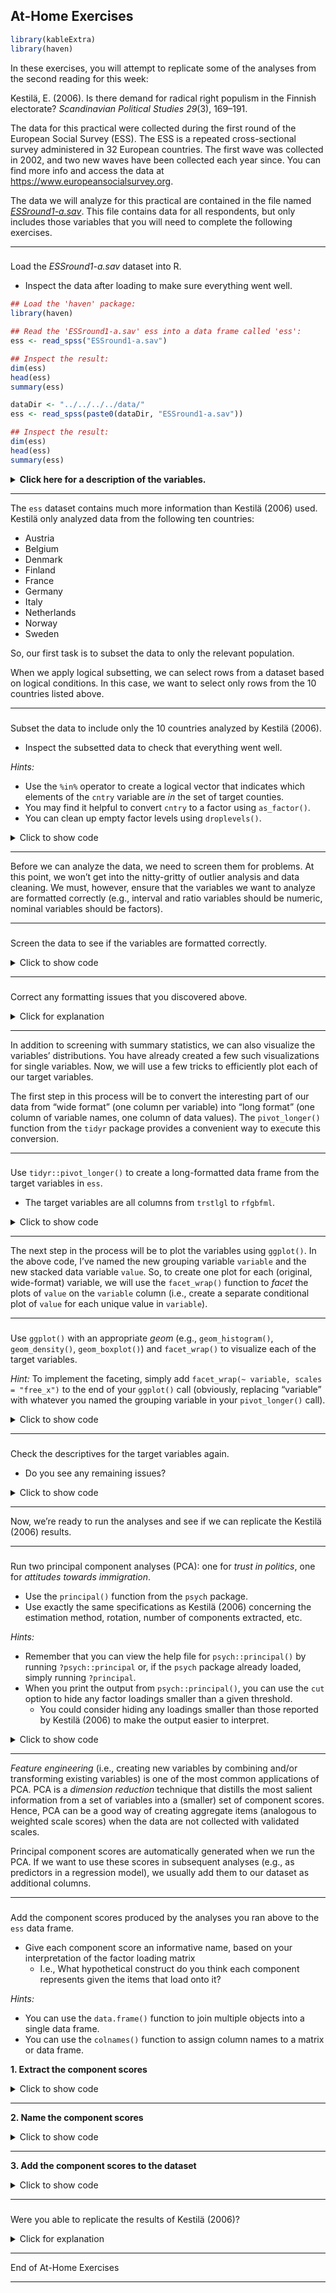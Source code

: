 ## At-Home Exercises

```{r, include = FALSE}
library(kableExtra)
library(haven)
```

In these exercises, you will attempt to replicate some of the analyses from the 
second reading for this week:

Kestilä, E. (2006). Is there demand for radical right populism in the Finnish 
electorate? *Scandinavian Political Studies 29*(3), 169--191. 
 
The data for this practical were collected during the first round of the 
European Social Survey (ESS). The ESS is a repeated cross-sectional survey
administered in 32 European countries. The first wave was collected in 2002, and 
two new waves have been collected each year since. You can find more info and 
access the data at <https://www.europeansocialsurvey.org>. 

The data we will analyze for this practical are contained in the file named 
[*ESSround1-a.sav*][ess_a]. This file contains data for all respondents, but
only includes those variables that you will need to complete the following
exercises. 

---

###

Load the *ESSround1-a.sav* dataset into R.

- Inspect the data after loading to make sure everything went well.

```{r, eval = FALSE}
## Load the 'haven' package:
library(haven)

## Read the 'ESSround1-a.sav' ess into a data frame called 'ess': 
ess <- read_spss("ESSround1-a.sav")

## Inspect the result:
dim(ess)
head(ess)
summary(ess)
```

```{r, echo = FALSE}
dataDir <- "../../../../data/"
ess <- read_spss(paste0(dataDir, "ESSround1-a.sav"))

## Inspect the result:
dim(ess)
head(ess)
summary(ess)
```

<details>
  <summary><b>Click here for a description of the variables.</b></summary>

```{r, results = "asis", echo = FALSE}
desc <- c(
  "Title of dataset",
  "ESS round",
  "Edition",
  "Production date",
  "Country",
  "Respondent's identification number",
  "Trust in the legal system",
  "Trust in the police",
  "Trust in the United Nations",
  "Trust in the European Parliament",
  "Trust in country's parliament",
  "State of health services in country nowadays",
  "State of education in country nowadays",
  "How satisfied with present state of economy in country",
  "How satisfied with the national government",
  "How satisfied with the way democracy works in country",
  "Politicians interested in votes rather than peoples opinions",
  "Politicians in general care what people like respondent think",
  "Trust in politicians",
  "Allow many/few immigrants of same race/ethnic group as majority",
  "Allow many/few immigrants of different race/ethnic group from majority",
  "Allow many/few immigrants from richer countries in Europe",
  "Allow many/few immigrants from poorer countries in Europe",
  "Allow many/few immigrants from richer countries outside Europe",
  "Allow many/few immigrants from poorer countries outside Europe",
  "Qualification for immigration: christian background",
  "Qualification for immigration: be white",
  "Average wages/salaries generally brought down by immigrants",
  "Immigrants harm economic prospects of the poor more than the rich",
  "Immigrants take jobs away in country or create new jobs",
  "Taxes and services: immigrants take out more than they put in or less",
  "Immigration bad or good for country's economy",
  "Country's cultural life undermined or enriched by immigrants",
  "Immigrants make country worse or better place to live",
  "Immigrants make country's crime problems worse or better",
  "Richer countries should be responsible for accepting people from poorer countries",
  "Better for a country if almost everyone share customs and traditions",
  "Better for a country if a variety of different religions",
  "Country has more than its fair share of people applying refugee status",
  "People applying refugee status allowed to work while cases considered",
  "Government should be generous judging applications for refugee status",
  "Most refugee applicants not in real fear of persecution own countries",
  "Financial support to refugee applicants while cases considered",
  "Granted refugees should be entitled to bring close family members",
  "Gender",
  "Year of birth",
  "Highest level of education",
  "Years of full-time education completed",
  "How interested in politics",
  "Placement on left right scale"
  )

data.frame(Variable = names(ess), Description = desc) %>%
  kable() %>%
  kable_styling(bootstrap_options = c("striped", "hover"))
```

</details>

---

The `ess` dataset contains much more information than Kestilä (2006) used. 
Kestilä only analyzed data from the following ten countries:

- Austria
- Belgium
- Denmark
- Finland
- France
- Germany
- Italy
- Netherlands
- Norway
- Sweden

So, our first task is to subset the data to only the relevant population.  

When we apply logical subsetting, we can select rows from a dataset based on
logical conditions. In this case, we want to select only rows from the 10
countries listed above.

---

###

Subset the data to include only the 10 countries analyzed by Kestilä (2006).

- Inspect the subsetted data to check that everything went well.

*Hints:*

- Use the `%in%` operator to create a logical vector that indicates which
  elements of the `cntry` variable are *in* the set of target counties.
- You may find it helpful to convert `cntry` to a factor using `as_factor()`.
- You can clean up empty factor levels using `droplevels()`.

<details>
  <summary>Click to show code</summary>

```{r, echo = TRUE}
library(dplyr)

## Create a character vector naming the target countries:
targets <- c("Austria", 
             "Belgium", 
             "Denmark", 
             "Finland", 
             "France", 
             "Germany", 
             "Italy", 
             "Netherlands", 
             "Norway", 
             "Sweden")

## Select only those rows that come from a target country:
ess <- ess %>%
  mutate(cntry = as_factor(cntry)) %>% # Convert cntry to a factor
  filter(cntry %in% targets) %>%       # Subset rows
  mutate(cntry = droplevels(cntry))    # Drop empty factor levels

## Inspect the result:
dim(ess)
table(ess$cntry)
```

</details>

---

Before we can analyze the data, we need to screen them for problems. At this 
point, we won't get into the nitty-gritty of outlier analysis and data
cleaning. We must, however, ensure that the variables we want to analyze are 
formatted correctly (e.g., interval and ratio variables should be numeric, 
nominal variables should be factors).

---

###

Screen the data to see if the variables are formatted correctly.

<details>
  <summary>Click to show code</summary>

```{r, echo = TRUE}
library(tidySEM)

## Check the data structure:
str(ess)

## Compute descriptive statistics:
descriptives(ess)
```

  <details>
    <summary>Click for explanation</summary>

One thing you might notice when inspecting the `ess` data is that all the 
scale variables are stored as *labelled vectors*. When loading SPSS data, 
**haven** will use these labelled vectors to preserve the metadata associated 
with SPSS scale variables (i.e., variable labels and value labels).

While it's good to have this metadata available, we want to analyze these items
as numeric variables, so the value labels are only going to make our lives 
harder. Thankfully, the **labelled** package contains many routines for 
manipulating labelled vectors.

We can use the `labelled::remove_val_labels()` function to strip the value
labels and convert all of the labelled vectors to numeric vectors.

  </details>

</details>

---

###

Correct any formatting issues that you discovered above.

<details>
  <summary>Click for explanation</summary>

In keeping with common practice, we will treat ordinal Likert-type rating scales
with five or more levels as continuous. Since some R routines will treat labelled
vectors as discrete variables, we can make things easier for ourselves by 
converting all the labelled vectors in our data to numeric vectors.

As noted above, we can easily accomplish this goal with the `remove_val_labels()`
function from the **labelled** package.

```{r}
## If necessary, install the labelled package:
# install.packages("labelled", repos = "https://cloud.r-project.org")

## Load the labelled package:
library(labelled)

## Strip the value labels:
ess <- remove_val_labels(ess)

## Check the effects:
str(ess)
descriptives(ess)
```

Note that the variables are now simple numeric vectors, but the variable labels
have been retained as column attributes (which is probably useful). If we want
to completely nuke the labelling information, we can use the 
`labelled::remove_labels()` function to do so.

</details>

---

In addition to screening with summary statistics, we can also visualize the
variables' distributions. You have already created a few such visualizations 
for single variables. Now, we will use a few tricks to efficiently plot each
of our target variables.

The first step in this process will be to convert the interesting part of our 
data from "wide format" (one column per variable) into "long format" (one column 
of variable names, one column of data values). The `pivot_longer()` function 
from the `tidyr` package provides a convenient way to execute this conversion.

---

###

Use `tidyr::pivot_longer()` to create a long-formatted data frame from the 
target variables in `ess`.

- The target variables are all columns from `trstlgl` to `rfgbfml`.

<details>
  <summary>Click to show code</summary>

```{r}
## Load the tidyr package:
library(tidyr)

## Convert the target variables into a long-formatted data frame:
ess_plot <- pivot_longer(ess,
                         cols = trstlgl:rfgbfml, # Which columns to convert
                         names_to = "variable",  # Name for the new grouping variable
                         values_to = "value")    # Name for the column of stacked values
```

</details>

---

The next step in the process will be to plot the variables using `ggplot()`. In
the above code, I've named the new grouping variable `variable` and the new
stacked data variable `value`. So, to create one plot for each (original,
wide-format) variable, we will use the `facet_wrap()` function to 
*facet* the plots of `value` on the `variable` column (i.e., create a separate
conditional plot of `value` for each unique value in `variable`).

---

###

Use `ggplot()` with an appropriate *geom* (e.g., `geom_histogram()`, 
`geom_density()`, `geom_boxplot()`) and `facet_wrap()` to visualize each of the 
target variables. 

*Hint:* To implement the faceting, simply add 
`facet_wrap(~ variable, scales = "free_x")` to the end of your `ggplot()` call
(obviously, replacing "variable" with whatever you named the grouping variable
in your `pivot_longer()` call).

<details>
  <summary>Click to show code</summary>

```{r}
library(ggplot2)

ggplot(ess_plot, aes(x = value)) + 
  geom_histogram() +                        # Create a histogram
  facet_wrap(~ variable, scales = "free_x") # Facet on 'variable'
```

  <details>
    <summary>Click for explanation</summary>
    
Notice that the variables are actually discrete (i.e., each variable takes
only a few integer values). However, most variables look relatively normal
despite being categorical. So, we'll bend the rules a bit and analyze these
variables as continuous.

It also looks like there's something weird going on with `qfimchr` and `qfimwht`.
More on that below.

  </details>

</details>

---

###

Check the descriptives for the target variables again. 

- Do you see any remaining issues?

<details>
  <summary>Click to show code</summary>
  
```{r}
select(ess, trstlgl:rfgbfml) %>% descriptives()
```

  <details>
    <summary>Click for explanation</summary>
  
The variables `qfimchr` and `qfimwht` both contain values that fall outside the
expected range for our survey responses: 77, 88, and 99. In SPSS, these were
labeled as "Refusal" "Don't know" and "No answer" respectively, and would not
have contributed to the analysis. 

Here, we need to tell R that these values should be considered missing, or `NA`.
Otherwise they will contribute the numeric value to the analysis, as though
someone had provided an answer of 77 on a 10-point scale.

```{r}
ess <- ess %>%
  mutate(across(c(qfimchr, qfimwht), na_if, 77)) %>% 
  mutate(across(c(qfimchr, qfimwht), na_if, 88)) %>%
  mutate(across(c(qfimchr, qfimwht), na_if, 99))
```

  </details>
</details>

---

Now, we're ready to run the analyses and see if we can replicate the Kestilä 
(2006) results. 

---

### {#run_pca}

Run two principal component analyses (PCA): one for *trust in politics*, one for 
*attitudes towards immigration*.

- Use the `principal()` function from the `psych` package.
- Use exactly the same specifications as Kestilä (2006) concerning the estimation 
method, rotation, number of components extracted, etc. 

*Hints:* 

- Remember that you can view the help file for `psych::principal()` by running 
`?psych::principal` or, if the `psych` package already loaded, simply running 
`?principal`.
- When you print the output from `psych::principal()`, you can use the `cut` 
option to hide any factor loadings smaller than a given threshold. 
    - You could consider hiding any loadings smaller than those reported by 
    Kestilä (2006) to make the output easier to interpret.


<details>
  <summary>Click to show code</summary>

#### Trust in politics {-}

Kestilä extracted three components with VARIMAX rotation. 

```{r}
## Load the psych package:
library(psych)

## Run the PCA:
pca_trust <- select(ess, trstlgl:trstplt) %>% 
  principal(nfactors = 3, rotate = "varimax")

## Print the results:
print(pca_trust, cut = 0.3, digits = 3)
```

---

#### Attitudes toward immigration {-}

Kestilä extracted five components with VARIMAX rotation.

```{r}
pca_att <- select(ess, imsmetn:rfgbfml) %>%
  principal(nfactors = 5, rotate = "varimax")

print(pca_att, cut = 0.3, digits = 3)
```

</details>

---

*Feature engineering* (i.e., creating new variables by combining and/or 
transforming existing variables) is one of the most common applications of PCA.
PCA is a *dimension reduction* technique that distills the most salient 
information from a set of variables into a (smaller) set of component scores. 
Hence, PCA can be a good way of creating aggregate items (analogous to weighted 
scale scores) when the data are not collected with validated scales.

Principal component scores are automatically generated when we run the PCA. If 
we want to use these scores in subsequent analyses (e.g., as predictors in a 
regression model), we usually add them to our dataset as additional columns.

---

### {#pcScores}

Add the component scores produced by the analyses you ran above to 
the `ess` data frame. 

- Give each component score an informative name, based on your interpretation 
of the factor loading matrix 
    - I.e., What hypothetical construct do you think each component represents 
    given the items that load onto it? 

*Hints:*

- You can use the `data.frame()` function to join multiple objects into a single 
data frame.
- You can use the `colnames()` function to assign column names to a matrix or 
data frame.

**1. Extract the component scores**

<details>
  <summary>Click to show code</summary>

```{r}
## Save the component scores in stand-alone matrices: 
trust_scores <- pca_trust$scores
att_scores <- pca_att$scores

## Inspect the result:
head(trust_scores)
summary(trust_scores)
head(att_scores)
summary(att_scores)
```

  <details>
    <summary>Click for explanation </summary>

  The object produced by `psych::principal()` is simply list, and the component
  scores are already stored therein. So, to extract the component scores, we
  simply use the `$` operator to extract them.  

  </details>

</details>

---

**2. Name the component scores**

<details>
  <summary>Click to show code</summary>
  
```{r}
## Check names (note the order):
colnames(trust_scores)
colnames(att_scores)

## Give informative names:
colnames(trust_scores) <- c("Trust_Institutions", 
                            "Satisfaction", "
                            Trust_Politicians")
colnames(att_scores) <- c("Quantity", 
                          "Effects", 
                          "Refugees", 
                          "Diversity", 
                          "Economic")
```

</details>

---

**3. Add the component scores to the dataset**

<details>
  <summary>Click to show code</summary>

```{r}
# Add the component scores to the 'ess' data:
ess <- data.frame(ess, trust_scores, att_scores)
```

</details>

---

###

Were you able to replicate the results of Kestilä (2006)? 

<details>
  <summary>Click for explanation</summary>
  
Yes, more-or-less. Although the exact estimates differ somewhat, the general 
pattern of factor loadings in Kestilä (2006) matches what we found here.

</details>

---

End of At-Home Exercises

---

[ess_a]: https://surfdrive.surf.nl/files/index.php/s/nBQr1jnl8cwQLor/download
